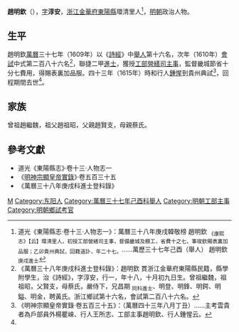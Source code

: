 '''趙明欽'''（{{bd|1593年|11月1日|1619年}}），[[表字|字]]'''淳安'''，[[浙江等處承宣布政使司|浙江]][[金華府|金華府]][[東陽縣|東陽縣]]環清里人<ref name=djs>道光《東陽縣志·卷十三·人物志一》：萬曆三十八年庚戌韓敬榜 趙明欽 <sub>《康熙志》【云】環清里人，初授工部營繕司主事，督備畿城及棚工，省費十之七，事竣欽賜表裏加品服；乙卯貴州典試，回籍道訃，年二十七。</sub>……萬歷三十七年己酉（舉人） 趙明欽 <sub>庚戌進士</sub></ref>，[[明朝|明朝]]政治人物。

==生平==
趙明欽[[萬曆|萬曆]]三十七年（1609年）以《[[詩經|詩經]]》中[[舉人|舉人]]第十六名，次年（1610年）[[會試|會試]]中式第二百八十六名<ref>《萬曆三十八年庚戌科進士登科錄》：趙明欽 貫浙江金華府東陽縣民籍，縣學附學生，治《詩經》，字淳安，行一，年十八，十月初九日生。曾祖繼魏，祖祖昭，父賢支，母蔡氏，嚴侍下，兄昌期 <sub>同科進士</sub>、明登、明鋒、明鍔、明鎰、明金，聘黃氏。浙江鄉試第十六名，會試第二百八十六名。</ref>，聯捷二甲[[進士|進士]]，獲授[[工部|工部]][[營繕清吏司|營繕司]][[主事|主事]]，監督畿城節省十分七費用，得賜表裏加品服。四十三年（1615年）時和行人[[鍾惺|鍾惺]]到貴州典試<ref>《明神宗顯皇帝實錄·卷五百三十五》：（萬曆四十三年八月丁丑）……主考雲貴者為戶部員外楊瞿崍、行人王所志、工部主事趙明欽、行人鍾惺云。</ref>，回程期間去世<ref name=djs/>。

== 家族 ==
曾祖趙繼魏，祖父趙祖昭，父親趙賢支，母親蔡氏。

==參考文獻==
{{reflist}}
*道光《東陽縣志》·卷十三·人物志一
*《[[明實錄|明神宗顯皇帝實錄]]》·卷五百三十五
*《萬曆三十八年庚戌科進士登科錄》

{{萬曆三十八年庚戌科殿試金榜}}

{{Authority control}}

{{DEFAULTSORT:}}
[[Category:赵姓|M]]
[[Category:东阳人|Category:东阳人]]
[[Category:萬曆三十七年己酉科舉人|Category:萬曆三十七年己酉科舉人]]
[[Category:明朝工部主事|Category:明朝工部主事]]
[[Category:明朝鄉試考官|Category:明朝鄉試考官]]